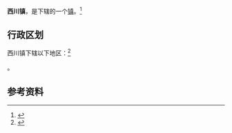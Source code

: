 {{中国乡级行政区
|景观照片文件名 = 
|景观照片描述 = 
|汉语拼音 = 
|其他语言 = 
|其他语言名称 = 
|旧称 = 
|地名出处 = 
|位置图文件名 = 
|位置图描述 = 
|自定义图片= 
|建置时间 = 
|政府驻地 = 
|毗邻 = 
|总面积 = 
|总人口 = 
|总人口年份 = 
|户籍人口 = 
|户籍人口年份 = 
|常住人口 = 
|常住人口年份 = 
|人口密度 = 
|GDP = 
|GDP年份 = 
|邮政编码 = 
|电话区号 = 938
|官方网站 = 
|网站名称 = 
|62/05/22/102/000}}

'''西川镇'''，是{{PRC admin/fullname|62/05/22/102/000|3}}下辖的一个[[行政建制镇|镇]]。<ref>{{PRC admin/ref sgc|{{PRC admin/parent|62/05/22/102/000}}}}</ref>

== 行政区划 ==

西川镇下辖以下地区：<ref>{{PRC admin/ref sgc|62/05/22/102/000}}</ref>

{{PRC admin/children|62/05/22/102/000}}。

== 参考资料 ==

{{reflist}}

{{行政区划小作品}}
{{PRC admin/navcat|62/05/22/102/000}}
